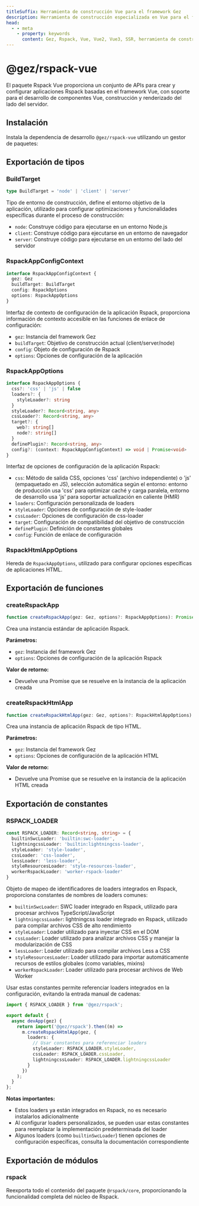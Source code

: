 ```yaml
---
titleSuffix: Herramienta de construcción Vue para el framework Gez
description: Herramienta de construcción especializada en Vue para el framework Gez, que ofrece soporte completo para la construcción de aplicaciones Vue 2/3, incluyendo desarrollo de componentes, renderizado SSR y optimización de rendimiento.
head:
  - - meta
    - property: keywords
      content: Gez, Rspack, Vue, Vue2, Vue3, SSR, herramienta de construcción, desarrollo de componentes, renderizado del lado del servidor, optimización de rendimiento
---
```



# @gez/rspack-vue

El paquete Rspack Vue proporciona un conjunto de APIs para crear y configurar aplicaciones Rspack basadas en el framework Vue, con soporte para el desarrollo de componentes Vue, construcción y renderizado del lado del servidor.

## Instalación

Instala la dependencia de desarrollo `@gez/rspack-vue` utilizando un gestor de paquetes:

<PackageManagerTabs command="install @gez/rspack-vue -D" />

## Exportación de tipos

### BuildTarget

```ts
type BuildTarget = 'node' | 'client' | 'server'
```

Tipo de entorno de construcción, define el entorno objetivo de la aplicación, utilizado para configurar optimizaciones y funcionalidades específicas durante el proceso de construcción:
- `node`: Construye código para ejecutarse en un entorno Node.js
- `client`: Construye código para ejecutarse en un entorno de navegador
- `server`: Construye código para ejecutarse en un entorno del lado del servidor

### RspackAppConfigContext

```ts
interface RspackAppConfigContext {
  gez: Gez
  buildTarget: BuildTarget
  config: RspackOptions
  options: RspackAppOptions
}
```

Interfaz de contexto de configuración de la aplicación Rspack, proporciona información de contexto accesible en las funciones de enlace de configuración:
- `gez`: Instancia del framework Gez
- `buildTarget`: Objetivo de construcción actual (client/server/node)
- `config`: Objeto de configuración de Rspack
- `options`: Opciones de configuración de la aplicación

### RspackAppOptions

```ts
interface RspackAppOptions {
  css?: 'css' | 'js' | false
  loaders?: {
    styleLoader?: string
  }
  styleLoader?: Record<string, any>
  cssLoader?: Record<string, any>
  target?: {
    web?: string[]
    node?: string[]
  }
  definePlugin?: Record<string, any>
  config?: (context: RspackAppConfigContext) => void | Promise<void>
}
```

Interfaz de opciones de configuración de la aplicación Rspack:
- `css`: Método de salida CSS, opciones 'css' (archivo independiente) o 'js' (empaquetado en JS), selección automática según el entorno: entorno de producción usa 'css' para optimizar caché y carga paralela, entorno de desarrollo usa 'js' para soportar actualización en caliente (HMR)
- `loaders`: Configuración personalizada de loaders
- `styleLoader`: Opciones de configuración de style-loader
- `cssLoader`: Opciones de configuración de css-loader
- `target`: Configuración de compatibilidad del objetivo de construcción
- `definePlugin`: Definición de constantes globales
- `config`: Función de enlace de configuración

### RspackHtmlAppOptions

Hereda de `RspackAppOptions`, utilizado para configurar opciones específicas de aplicaciones HTML.

## Exportación de funciones

### createRspackApp

```ts
function createRspackApp(gez: Gez, options?: RspackAppOptions): Promise<App>
```

Crea una instancia estándar de aplicación Rspack.

**Parámetros:**
- `gez`: Instancia del framework Gez
- `options`: Opciones de configuración de la aplicación Rspack

**Valor de retorno:**
- Devuelve una Promise que se resuelve en la instancia de la aplicación creada

### createRspackHtmlApp

```ts
function createRspackHtmlApp(gez: Gez, options?: RspackHtmlAppOptions): Promise<App>
```

Crea una instancia de aplicación Rspack de tipo HTML.

**Parámetros:**
- `gez`: Instancia del framework Gez
- `options`: Opciones de configuración de la aplicación HTML

**Valor de retorno:**
- Devuelve una Promise que se resuelve en la instancia de la aplicación HTML creada

## Exportación de constantes
### RSPACK_LOADER

```ts
const RSPACK_LOADER: Record<string, string> = {
  builtinSwcLoader: 'builtin:swc-loader',
  lightningcssLoader: 'builtin:lightningcss-loader',
  styleLoader: 'style-loader',
  cssLoader: 'css-loader',
  lessLoader: 'less-loader',
  styleResourcesLoader: 'style-resources-loader',
  workerRspackLoader: 'worker-rspack-loader'
}
```

Objeto de mapeo de identificadores de loaders integrados en Rspack, proporciona constantes de nombres de loaders comunes:

- `builtinSwcLoader`: SWC loader integrado en Rspack, utilizado para procesar archivos TypeScript/JavaScript
- `lightningcssLoader`: lightningcss loader integrado en Rspack, utilizado para compilar archivos CSS de alto rendimiento
- `styleLoader`: Loader utilizado para inyectar CSS en el DOM
- `cssLoader`: Loader utilizado para analizar archivos CSS y manejar la modularización de CSS
- `lessLoader`: Loader utilizado para compilar archivos Less a CSS
- `styleResourcesLoader`: Loader utilizado para importar automáticamente recursos de estilos globales (como variables, mixins)
- `workerRspackLoader`: Loader utilizado para procesar archivos de Web Worker

Usar estas constantes permite referenciar loaders integrados en la configuración, evitando la entrada manual de cadenas:

```ts title="src/entry.node.ts"
import { RSPACK_LOADER } from '@gez/rspack';

export default {
  async devApp(gez) {
    return import('@gez/rspack').then((m) =>
      m.createRspackHtmlApp(gez, {
        loaders: {
          // Usar constantes para referenciar loaders
          styleLoader: RSPACK_LOADER.styleLoader,
          cssLoader: RSPACK_LOADER.cssLoader,
          lightningcssLoader: RSPACK_LOADER.lightningcssLoader
        }
      })
    );
  }
};
```

**Notas importantes:**
- Estos loaders ya están integrados en Rspack, no es necesario instalarlos adicionalmente
- Al configurar loaders personalizados, se pueden usar estas constantes para reemplazar la implementación predeterminada del loader
- Algunos loaders (como `builtinSwcLoader`) tienen opciones de configuración específicas, consulta la documentación correspondiente

## Exportación de módulos

### rspack

Reexporta todo el contenido del paquete `@rspack/core`, proporcionando la funcionalidad completa del núcleo de Rspack.